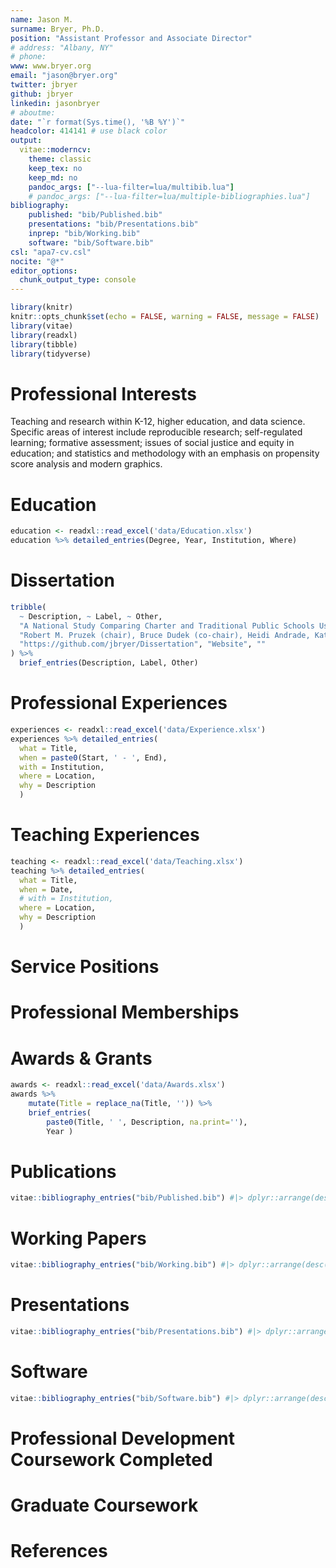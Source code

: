 ```yaml
---
name: Jason M.
surname: Bryer, Ph.D.
position: "Assistant Professor and Associate Director"
# address: "Albany, NY"
# phone: 
www: www.bryer.org
email: "jason@bryer.org"
twitter: jbryer
github: jbryer
linkedin: jasonbryer
# aboutme: 
date: "`r format(Sys.time(), '%B %Y')`"
headcolor: 414141 # use black color
output:
  vitae::moderncv:
    theme: classic
    keep_tex: no
    keep_md: no
    pandoc_args: ["--lua-filter=lua/multibib.lua"]
    # pandoc_args: ["--lua-filter=lua/multiple-bibliographies.lua"]
bibliography:
    published: "bib/Published.bib"
    presentations: "bib/Presentations.bib"
    inprep: "bib/Working.bib"
    software: "bib/Software.bib"
csl: "apa7-cv.csl"
nocite: "@*"
editor_options: 
  chunk_output_type: console
---
```



```r
library(knitr)
knitr::opts_chunk$set(echo = FALSE, warning = FALSE, message = FALSE)
library(vitae)
library(readxl)
library(tibble)
library(tidyverse)

```

# Professional Interests

Teaching and research within K-12, higher education, and data science. Specific areas of interest include reproducible research; self-regulated learning; formative assessment; issues of social justice and equity in education; and statistics and methodology with an emphasis on propensity score analysis and modern graphics.

# Education

```r
education <- readxl::read_excel('data/Education.xlsx')
education %>% detailed_entries(Degree, Year, Institution, Where)
```

# Dissertation

```r
tribble(
  ~ Description, ~ Label, ~ Other,
  "A National Study Comparing Charter and Traditional Public Schools Using Propensity Score Analysis", "Title", "",
  "Robert M. Pruzek (chair), Bruce Dudek (co-chair), Heidi Andrade, Kathryn S. Schiller", "Committee", "",
  "https://github.com/jbryer/Dissertation", "Website", ""
) %>% 
  brief_entries(Description, Label, Other)

```

# Professional Experiences

```r
experiences <- readxl::read_excel('data/Experience.xlsx')
experiences %>% detailed_entries(
  what = Title, 
  when = paste0(Start, ' - ', End), 
  with = Institution,
  where = Location,
  why = Description
  )
```

# Teaching Experiences

```r
teaching <- readxl::read_excel('data/Teaching.xlsx')
teaching %>% detailed_entries(
  what = Title, 
  when = Date, 
  # with = Institution,
  where = Location,
  why = Description
  )
```

# Service Positions

\subsection{\textbf{CUNY School of Professional Studies}}
\cvline{2023}{CUNY SPS Governing Council}
\cvline{2021-2022}{CUNY SPS Committee to evaluate and revise the student course evaluations survey}

\cvline{2014-present}{Founding Organizer of the Albany R Users Group\newline Website: \url{http://www.meetup.com/Albany-R-Users-Group}}

\subsection{\textbf{Dissertation Committees}}
\cvline{current}{Oxana Rosca - Do Incoming Adulte Undergraduate Students Differ from Traditional College Age Undergraduate Students in College Readiness?}
\cvline{2021}{David Franklin - Relationship between grit, mindset, and academic achievement}
\cvline{2020}{Jana L. Vanderslice-Barr - Demographic Differences in Post-Secondary Outcomes Following Participation in the Diagnostic Assessment and Achievement of College Skills Intervention}
\cvline{2019}{Erica Pawlo - Identifying Profiles of Motivational Processes in Online College Students and Their Relations to Multiple Indicators of Academic Success}
\cvline{2018}{Kimberly Speershneider - The Differentiated Impact Of Early Entry Into Head Start On Social Competence And Literacy: An Applied Propensity Score Analysis}
\cvline{2015}{Chrisopher Valle - Effects Of Criteria-Referenced Formative Assessment On Achievement In Music}
\cvline{2015}{Fei Chen - The Impact of Criteria-Referenced Formative Assessment On Fifth Grade Students' Theater Arts
And English Language Arts Achievement}

\subsection{\textbf{Excelsior College}}
\cvline{2019-2020}{Committee Member, Course Evaluation Committee}

\subsection{\textbf{Excelsior College}}
\cvline{2015-2019}{Chair, Diagnostic Assessment \& Achievement of College Skills Advisory Committee}
\cvline{2014-2018}{Chair, Technology Advisory Committee}
\cvline{2014-2018}{Committee Member, Information Technology Council}
\cvline{2017-2018}{Committee Member, Academic Affairs Council}
\cvline{2013-2014}{Committee Member, Persistence Measure Task Force}
\cvline{2010-2014}{Committee Member, Student Learning Support Services Committee}
\cvline{2010-2014}{Committee Member, Data Definitions \& Quality}
\cvline{2010-2013}{Committee Member, Information Technology Operations \& Security Committee}
\cvline{2011-2012}{Committee Member, Search Committee for Assistant Provost}
\cvline{2009-2010}{Committee Member, Early Alert System for Identifying Non-Persistent Students}
\cvline{2009}{Chair, Task Force on a Library of Model Courses}
\cvline{2009-2010}{Committee Member, System for Storing Information at Excelsior College}

\subsection{\textbf{City School District of Albany}}
\cvline{2011-2012}{\small Committee Member, Grade Configuration Committee; Chair of the Accountability Subcommittee}

\subsection{\textbf{American Educational Research Association}}
\cvline{2009-2011}{Treasurer, Studying and Self-Regulated Learning Special Interest Group}
\cvline{2009-2010}{Committee Member, Division D Membership Committee}

\subsection{\textbf{University at Albany, Division of Educational Psychology \& Methodology}}
\cvline{2007-2008}{Treasurer, Graduate Student Organization}


# Professional Memberships

\cvline{AERA}{\href{http://aera.net}{American Educational Research Association}}
\cvline{ASA}{\href{http://www.amstat.org/}{American Statistical Association}}
\cvline{NCME}{\href{http://www.ncme.org}{National Council on Measurement in Education}}
\cvline{NEAIR}{\href{http://www.neair.org}{North East Association for Institutional Research}}
\cvline{SCI}{\href{https://sci-info.org}{Society for Causal Inference}}

# Awards \& Grants

```r
awards <- readxl::read_excel('data/Awards.xlsx')
awards %>% 
	mutate(Title = replace_na(Title, '')) %>%
	brief_entries(
		paste0(Title, ' ', Description, na.print=''), 
		Year )
```



# Publications

\begingroup
\setlength{\parindent}{-0.5in}
\setlength{\leftskip}{0.5in}
```r
vitae::bibliography_entries("bib/Published.bib") #|> dplyr::arrange(desc(issued))
```
\endgroup


# Working Papers

\begingroup
\setlength{\parindent}{-0.5in}
\setlength{\leftskip}{0.5in}
```r
vitae::bibliography_entries("bib/Working.bib") #|> dplyr::arrange(desc(issued))
```
\endgroup

# Presentations

\begingroup
\setlength{\parindent}{-0.5in}
\setlength{\leftskip}{0.5in}
```r
vitae::bibliography_entries("bib/Presentations.bib") #|> dplyr::arrange(desc(issued))
```
\endgroup


# Software

\begingroup
\setlength{\parindent}{-0.5in}
\setlength{\leftskip}{0.5in}
```r
vitae::bibliography_entries("bib/Software.bib") #|> dplyr::arrange(desc(issued))
```
\endgroup


# Professional Development Coursework Completed

\cvline{2022}{Designing the Data Science Classroom, Mine Cetinkaya-Rundel and Maria Tackett
, Rstudio::conf}
\cvline{2021}{Bayesian Data Analysis and Stan Workshop, Jonah Gabry, Lander Analystics}
\cvline{2019}{Applied Machine Learning, Max Kuhn, Rstudio::conf workshop.}
\cvline{2018}{Teach the Tidyverse, Garrett Grolemund, Rstudio::conf workshop.}
\cvline{2017}{Advanced Shiny, Joe Cheng, Rstudio::conf workshop.}
\cvline{2015}{Targeted Learning, Sherri Rose, Atlantic Causal Inference Conference short course.}
\cvline{2014}{Applied Predictive Modeling in R, Max Kuhn, useR! Pre-Conference workshop.}
\cvline{2013}{Using Spatial Data, Roger Bivand, useR! Pre-Conference workshop.}
\cvline{2012}{Statistical Modeling in the R Context, Bill Venables, useR! Pre-Conference workshop.}
\cvline{2012}{Geospatial Data in R and Beyond, Barry Rowlingson, useR! Pre-conference workshop.}
\cvline{2012}{Building R Web Applications with Rook, Jeffry Horner, useR! Pre-conference workshop.}
\cvline{2012}{Using the School Attendance Boundary Information System (SABINS), Salvatore Saporito and David Van Riper, AERA Mini-Course.}
\cvline{2011}{R Development Master Class, Hadley Wickham}
\cvline{2011}{Fitting and Evaluating Mixed Models using \texttt{lme4}, Douglas Bates.}
\cvline{2011}{National Assessment of Educational Progress (NAEP) Database training,	National Center for Educational Statistics.}
\cvline{2011}{Presenting Data and Information,	Edward Tufte.}
\cvline{2010}{Handling missing data in R with MICE, Karin Groothuis-Oudshoorn and Stef van Buuren, useR!}
\cvline{2010}{Elastic-R, a google docs-like portal for data analysis in the cloud, Karim Chine, useR!}
\cvline{2009}{Using IPEDS Data for Institutional Effectiveness, Mary Ann Coughlin, NEAIR Workshop.}
\cvline{2009}{Accessing and Analyzing National Databases in Secondary and Higher Education, Terrell L. Strayhorn, AERA Extended Course.}
\cvline{2009}{An Introduction to Hierarchical Linear Modeling with R, J. Kyle Roberts, AERA Mini-Course.}
\cvline{2008}{An Introduction to Propensity Score Analysis, Robert M. Pruzek, University at Albany.}
\cvline{2008}{An Introduction to GIS for Educational Researchers, Mark Hogrebe, Courtney A. Bell, \& Charisse A. Gulosino, AERA Mini-Course.}
\cvline{2008}{Foregrounding Issues of Equity and Diversity in Mathematics Education Research: Implications for Research Methods and Teacher Development, Ban Battey, et al., AERA Mini-Course.}
\cvline{2008}{A ``Gentle" Introduction to Statistical Analysis and Teaching with R, Brandon K. Vaughn, AERA Mini-Course.}

# Graduate Coursework

\cvline{}{\textbf{Completed at the University at Albany}}
\cvline{EPSY 522}{Adolescent Development}
\cvline{EPSY 530}{Statistical Methods I}
\cvline{EPSY 540}{Assessment in Education}
\cvline{EPSY 610}{Advanced Educational Psychology: Learning \& Instruction}
\cvline{EPSY 623}{Advanced Developmental Psychology}
\cvline{EPSY 630}{Statistical Methods II}
\cvline{EPSY 640}{Educational \& Psychological Measurement}
\cvline{EPSY 687}{Institute in Education: Item Response Theory}
\cvline{EPSY 713}{Self-Regulated Learning}
\cvline{EPSY 721}{Comparative Theories in Human Development}
\cvline{EPSY 725}{Seminar in Human Development: Language Development}
\cvline{ECPY 725}{Multivariate Applications in Counseling Psychology}
\cvline{ECPY 726}{Analysis of Covariance Structures}
\cvline{EPSY 735}{Seminar in Statistics (PSA, bootstrapping, factor analysis)}
\cvline{EPSY 761}{History \& Issues in Special Education}
\cvline{EAPS 762}{Seminar in Advanced Research Methods for Educational Leadership (HLM)}
\cvline{EPSY 780}{Seminar in the Profession of Educational Psychology}
\cvline{ETAP 850}{Equity, Diversity, \& Social Justice in Mathematics \& Science Education}
\cvline{EPSY 887}{Institute in Education: The Use of R in Educational Psychology}
\cvline{EPSY 887}{Institute in Education: Modern Graphics for Social Science Research}
\cvline{}{\textbf{Completed at the College of Saint Rose}}
\cvline{EDU 506}{Educational Foundations}
\cvline{EDU 530}{Middle School Education: Theory \& Practice}
\cvline{EDU 590}{Research Seminar}
\cvline{EPY 500}{Educational Research}
\cvline{EPY 502}{Survey of Educational Psychology}
\cvline{SEC 515}{Curriculum \& Instruction in Secondary Schools}
\cvline{SEC 518}{Literacy Improvement in Secondary Schools}
\cvline{SEC 522}{Methods of Teaching Math in Secondary Schools}

\clearpage

# References

\subsection{\textbf{Bruce Dudek, Ph.D.}}
\cvline{}{Professor, Department of Psychology}
\cvline{Email}{\href{mailto:bruce.dudek@albany.edu}{bruce.dudek@albany.edu}}
\cvline{Phone}{(518) 442-4824}
\cvline{Address}{Social Sciences 327\newline University at Albany\newline 1400 Western Ave\newline Albany, NY 12222}

\subsection{\textbf{Lisa Daniels, Ph.D.}}
\cvline{}{Assistant Vice President}
\cvline{Email}{\href{mailto:ldaniels@excelsior.edu}{ldaniels@excelsior.edu}}
\cvline{Phone}{(518) 608-8398}
\cvline{Address}{7 Columbia Circle\newline Albany, NY 12203-5159}

\subsection{\textbf{Heidi Andrade, Ed.D.}}
\cvline{}{Director \& Associate Professor, Division of Educational Psychology \& Methodology}
\cvline{Email}{\href{mailto:handrade@albany.edu}{handrade@albany.edu}}\cvline{Phone}{(518) 437-4422}\cvline{Address}{ED 210, School of Education\newline University at Albany\newline 1400 Western Ave\newline Albany, NY 12222}

